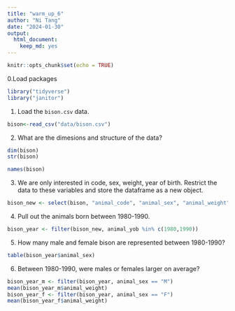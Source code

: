 ```yaml
---
title: "warm_up_6"
author: "Ni Tang"
date: "2024-01-30"
output: 
  html_document: 
    keep_md: yes
---
```


```r
knitr::opts_chunk$set(echo = TRUE)
```

0.Load packages
```r
library("tidyverse")
library("janitor")
```

1. Load the `bison.csv` data.
```r
bison<-read_csv("data/bison.csv")
```

2. What are the dimesions and structure of the data?
```r
dim(bison)
str(bison)
```
```r
names(bison)
```

3. We are only interested in code, sex, weight, year of birth. Restrict the data to these variables and store the dataframe as a new object.
```r
bison_new <- select(bison, "animal_code", "animal_sex", "animal_weight", "animal_yob")
```

4. Pull out the animals born between 1980-1990.
```r
bison_year <- filter(bison_new, animal_yob %in% c(1980,1990))
```

5. How many male and female bison are represented between 1980-1990?
```r
table(bison_year$animal_sex)
```

6. Between 1980-1990, were males or females larger on average?
```r
bison_year_m <- filter(bison_year, animal_sex == "M")
mean(bison_year_m$animal_weight)
bison_year_f <- filter(bison_year, animal_sex == "F")
mean(bison_year_f$animal_weight)
```

